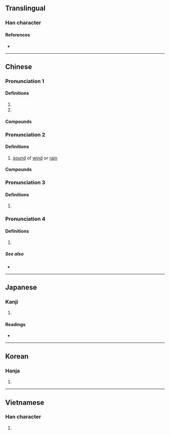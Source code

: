 {{character info/new}}
==Translingual==

===Han character===
{{Han char|rn=30|rad=口|as=09|sn=12|four=62000|canj=RDLN|ids=⿰口剌}}

====References====
* {{Han ref|kx=0197.270|dkj=03909|dj=0419.050|hdz=10651.060|uh=5587|ud=21895|bh=B3E2|bd=46050}}

----

==Chinese==
{{zh-forms}}

{{attention|nan|needs to be assigned to pronunciations}}<!--
|mn=ml:la̍t/qz,xm,zz:la̍h/qz,xm,zz:la/tw:lá
|mn_note=la̍t - literary; la̍h - vernacular; la - vernacular (俗)
-->
===Pronunciation 1===
{{zh-pron
|m=lǎ
|c=laa3,laa1
|cat=syllable
}}

====Definitions====
{{zh-hanzi}}

# {{zh-only|喇嘛|[[lama]]}}
# {{zh-only|喇叭|[[trumpet]]; [[bugle]]}}

====Compounds====
{{zh-der|八怪七喇|喇嘛|唐古喇山|小喇叭|喇叭花|喇嘴|喇叭手|大喇叭|喇嘛教|喇叭褲|喇叭蟲|喇叭筒|喇叭口兒|喇叭|吹喇叭|環繞喇叭|琉璃喇叭|班禪喇嘛|燒喇嘛|背哈喇子|達賴喇嘛}}

===Pronunciation 2===
{{zh-pron
|m=lā
|cat=n
}}

====Definitions====
{{zh-hanzi}}

# {{lb|zh|onomatopoeia}} [[sound]] of [[wind]] or [[rain]]

====Compounds====
{{zh-der|勃喇喇|咿哩呱喇|刮喇|佧喇|喇喇叭叭|嘩喇喇|喇喇哩哩|滑喇|活喇喇}}

===Pronunciation 3===
{{zh-pron
|m=lá
|cat=syllable
}}

====Definitions====
{{zh-hanzi}}

# {{zh-only|哈喇子|[[saliva]]}}

===Pronunciation 4===
{{zh-pron
|m=la
|c=laa3
|cat=part
}}

====Definitions====
{{zh-hanzi}}

# {{lb|zh|chiefly|Cantonese}} {{n-g|[[sentence|Sentence]]-[[final]] [[particle]].}}

=====See also=====
* {{zh-l|啦}}

----

==Japanese==

===Kanji===
{{ja-kanji|grade=|rs=口09}}

# {{defn|lang=ja|sort=口09}}

====Readings====
* {{ja-readings|goon=[[らち]] (rachi)|kanon=[[らつ]] (ratsu)|kanyoon=[[ら]] (ra)|kun=[[ものいう]] (monoiu)}}

----

==Korean==

===Hanja===
{{ko-hanja|hangeul=[[랄]], [[라]]|rv=ral, ra|mr=ral, ra}}

# {{defn|lang=ko|sort=口09}}

----

==Vietnamese==

===Han character===
{{vi-hantu|lạt|rs=口09}}

# {{defn|lang=vi}}
